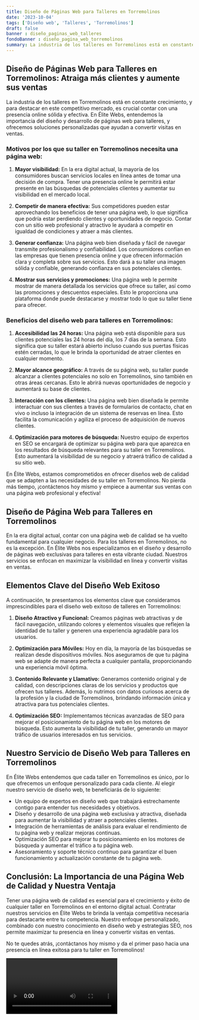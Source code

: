 ```yaml
---
title: Diseño de Páginas Web para Talleres en Torremolinos
date: '2023-10-04'
tags: ['Diseño web', 'Talleres', 'Torremolinos']
draft: false
banner : diseño_paginas_web_talleres
fondoBanner : diseño_pagina_web_torremolinos
summary: La industria de los talleres en Torremolinos está en constante crecimiento, y para destacar en este competitivo mercado, es crucial contar con una presencia online sólida y efectiva. En Élite Webs, entendemos la importancia del diseño y desarrollo de páginas web para talleres, y ofrecemos soluciones personalizadas que ayudan a convertir visitas en ventas.
---
```


## **Diseño de Páginas Web para Talleres en Torremolinos: Atraiga más clientes y aumente sus ventas**

La industria de los talleres en Torremolinos está en constante crecimiento, y para destacar en este competitivo mercado, es crucial contar con una presencia online sólida y efectiva. En Élite Webs, entendemos la importancia del diseño y desarrollo de páginas web para talleres, y ofrecemos soluciones personalizadas que ayudan a convertir visitas en ventas.

### **Motivos por los que su taller en Torremolinos necesita una página web:**

1. **Mayor visibilidad:** En la era digital actual, la mayoría de los consumidores buscan servicios locales en línea antes de tomar una decisión de compra. Tener una presencia online le permitirá estar presente en las búsquedas de potenciales clientes y aumentar su visibilidad en el mercado local.

2. **Competir de manera efectiva:** Sus competidores pueden estar aprovechando los beneficios de tener una página web, lo que significa que podría estar perdiendo clientes y oportunidades de negocio. Contar con un sitio web profesional y atractivo le ayudará a competir en igualdad de condiciones y atraer a más clientes.

3. **Generar confianza:** Una página web bien diseñada y fácil de navegar transmite profesionalismo y confiabilidad. Los consumidores confían en las empresas que tienen presencia online y que ofrecen información clara y completa sobre sus servicios. Esto dará a su taller una imagen sólida y confiable, generando confianza en sus potenciales clientes.

4. **Mostrar sus servicios y promociones:** Una página web le permite mostrar de manera detallada los servicios que ofrece su taller, así como las promociones y descuentos especiales. Esto le proporciona una plataforma donde puede destacarse y mostrar todo lo que su taller tiene para ofrecer.

### **Beneficios del diseño web para talleres en Torremolinos:**

1. **Accesibilidad las 24 horas:** Una página web está disponible para sus clientes potenciales las 24 horas del día, los 7 días de la semana. Esto significa que su taller estará abierto incluso cuando sus puertas físicas estén cerradas, lo que le brinda la oportunidad de atraer clientes en cualquier momento.

2. **Mayor alcance geográfico:** A través de su página web, su taller puede alcanzar a clientes potenciales no solo en Torremolinos, sino también en otras áreas cercanas. Esto le abrirá nuevas oportunidades de negocio y aumentará su base de clientes.

3. **Interacción con los clientes:** Una página web bien diseñada le permite interactuar con sus clientes a través de formularios de contacto, chat en vivo o incluso la integración de un sistema de reservas en línea. Esto facilita la comunicación y agiliza el proceso de adquisición de nuevos clientes.

4. **Optimización para motores de búsqueda:** Nuestro equipo de expertos en SEO se encargará de optimizar su página web para que aparezca en los resultados de búsqueda relevantes para su taller en Torremolinos. Esto aumentará la visibilidad de su negocio y atraerá tráfico de calidad a su sitio web.

En Élite Webs, estamos comprometidos en ofrecer diseños web de calidad que se adapten a las necesidades de su taller en Torremolinos. No pierda más tiempo, ¡contáctenos hoy mismo y empiece a aumentar sus ventas con una página web profesional y efectiva!

<GifSeo />

<Cta />

## Diseño de Página Web para Talleres en Torremolinos

En la era digital actual, contar con una página web de calidad se ha vuelto fundamental para cualquier negocio. Para los talleres en Torremolinos, no es la excepción. En Élite Webs nos especializamos en el diseño y desarrollo de páginas web exclusivas para talleres en esta vibrante ciudad. Nuestros servicios se enfocan en maximizar la visibilidad en línea y convertir visitas en ventas.

## Elementos Clave del Diseño Web Exitoso

A continuación, te presentamos los elementos clave que consideramos imprescindibles para el diseño web exitoso de talleres en Torremolinos:

1. **Diseño Atractivo y Funcional:** Creamos páginas web atractivas y de fácil navegación, utilizando colores y elementos visuales que reflejen la identidad de tu taller y generen una experiencia agradable para los usuarios.

2. **Optimización para Móviles:** Hoy en día, la mayoría de las búsquedas se realizan desde dispositivos móviles. Nos aseguramos de que tu página web se adapte de manera perfecta a cualquier pantalla, proporcionando una experiencia móvil óptima.

3. **Contenido Relevante y Llamativo:** Generamos contenido original y de calidad, con descripciones claras de los servicios y productos que ofrecen tus talleres. Además, lo nutrimos con datos curiosos acerca de la profesión y la ciudad de Torremolinos, brindando información única y atractiva para tus potenciales clientes.

4. **Optimización SEO:** Implementamos técnicas avanzadas de SEO para mejorar el posicionamiento de tu página web en los motores de búsqueda. Esto aumenta la visibilidad de tu taller, generando un mayor tráfico de usuarios interesados en tus servicios.

## Nuestro Servicio de Diseño Web para Talleres en Torremolinos

En Élite Webs entendemos que cada taller en Torremolinos es único, por lo que ofrecemos un enfoque personalizado para cada cliente. Al elegir nuestro servicio de diseño web, te beneficiarás de lo siguiente:

- Un equipo de expertos en diseño web que trabajará estrechamente contigo para entender tus necesidades y objetivos.
- Diseño y desarrollo de una página web exclusiva y atractiva, diseñada para aumentar la visibilidad y atraer a potenciales clientes.
- Integración de herramientas de análisis para evaluar el rendimiento de tu página web y realizar mejoras continuas.
- Optimización SEO para mejorar tu posicionamiento en los motores de búsqueda y aumentar el tráfico a tu página web.
- Asesoramiento y soporte técnico continuo para garantizar el buen funcionamiento y actualización constante de tu página web.

## Conclusión: La Importancia de una Página Web de Calidad y Nuestra Ventaja

Tener una página web de calidad es esencial para el crecimiento y éxito de cualquier taller en Torremolinos en el entorno digital actual. Contratar nuestros servicios en Élite Webs te brinda la ventaja competitiva necesaria para destacarte entre tu competencia. Nuestro enfoque personalizado, combinado con nuestro conocimiento en diseño web y estrategias SEO, nos permite maximizar tu presencia en línea y convertir visitas en ventas.

No te quedes atrás, ¡contáctanos hoy mismo y da el primer paso hacia una presencia en línea exitosa para tu taller en Torremolinos!

<Video />

<CtaBot job='Talleres' city='Torremolinos'/>

<Gmaps query='Torremolinos+españa+maps' />